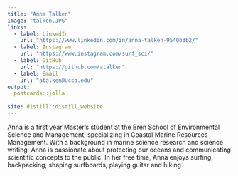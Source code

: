 ```yaml
---
title: "Anna Talken"
image: "talken.JPG"
links:
  - label: LinkedIn
    url: "https://www.linkedin.com/in/anna-talken-9540b3b2/"
  - label: Instagram
    url: "https://www.instagram.com/surf_sci/"
  - label: GitHub
    url: "https://github.com/atalken"
  - label: Email
    url: "atalken@ucsb.edu"
output:
  postcards::jolla
  
site: distill::distill_website
---
```

 
Anna is a first year Master's student at the Bren School of Environmental Science and Management, specializing in Coastal Marine Resources Management. With a background in marine science research and science writing, Anna is passionate about protecting our oceans and communicating scientific concepts to the public. In her free time, Anna enjoys surfing, backpacking, shaping surfboards, playing guitar and hiking.
